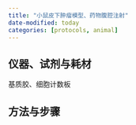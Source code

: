 ```yaml
---
title: "小鼠皮下肿瘤模型、药物腹腔注射"
date-modified: today
categories: [protocols, animal]
---
```


## 仪器、试剂与耗材

基质胶、细胞计数板

## 方法与步骤
